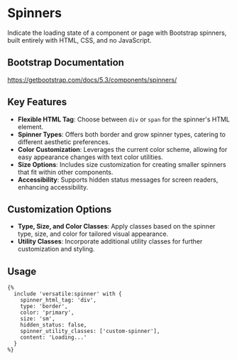 # Spinners

Indicate the loading state of a component or page with Bootstrap spinners, built entirely with HTML, CSS, and no JavaScript.

## Bootstrap Documentation

<https://getbootstrap.com/docs/5.3/components/spinners/>

## Key Features

- **Flexible HTML Tag**: Choose between `div` or `span` for the spinner's HTML element.
- **Spinner Types**: Offers both border and grow spinner types, catering to different aesthetic preferences.
- **Color Customization**: Leverages the current color scheme, allowing for easy appearance changes with text color utilities.
- **Size Options**: Includes size customization for creating smaller spinners that fit within other components.
- **Accessibility**: Supports hidden status messages for screen readers, enhancing accessibility.

## Customization Options

- **Type, Size, and Color Classes**: Apply classes based on the spinner type, size, and color for tailored visual appearance.
- **Utility Classes**: Incorporate additional utility classes for further customization and styling.

## Usage

```twig
{%
  include 'versatile:spinner' with {
    spinner_html_tag: 'div',
    type: 'border',
    color: 'primary',
    size: 'sm',
    hidden_status: false,
    spinner_utility_classes: ['custom-spinner'],
    content: 'Loading...'
  }
%}
```
